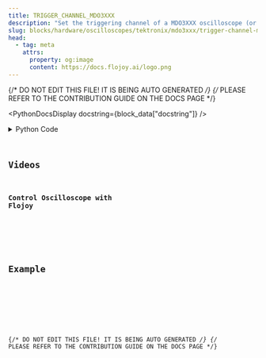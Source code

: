```yaml
---
title: TRIGGER_CHANNEL_MDO3XXX
description: "Set the triggering channel of a MDO3XXX oscilloscope (or query it)."
slug: blocks/hardware/oscilloscopes/tektronix/mdo3xxx/trigger-channel-mdo3xxx
head:
  - tag: meta
    attrs:
      property: og:image
      content: https://docs.flojoy.ai/logo.png
---
```


{/* DO NOT EDIT THIS FILE! IT IS BEING AUTO GENERATED */}
{/* PLEASE REFER TO THE CONTRIBUTION GUIDE ON THE DOCS PAGE */}


<PythonDocsDisplay docstring={block_data["docstring"]} />
<details>
<summary>Python Code</summary>



<Code code={pythonCode} lang="py" wrap theme="dracula" />

[Find this Flojoy Block on GitHub](https://github.com/flojoy-ai/blocks/blob/main/blocks/HARDWARE/OSCILLOSCOPES/TEKTRONIX/MDO3XXX/TRIGGER_CHANNEL_MDO3XXX/TRIGGER_CHANNEL_MDO3XXX.py)

</details>

## Videos


### Control Oscilloscope with Flojoy

<div className="not-content">
  <YouTube id="https://www.youtube.com/watch?v=NqPW7pG3NZs" />
</div>

## Example


<GetHelpWidget />


<AppDisplay app={app} blockName="TRIGGER_CHANNEL_MDO3XXX" client:visible />


<Example />

{/* DO NOT EDIT THIS FILE! IT IS BEING AUTO GENERATED */}
{/* PLEASE REFER TO THE CONTRIBUTION GUIDE ON THE DOCS PAGE */}
